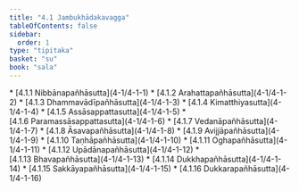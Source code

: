 ```yaml
---
title: "4.1 Jambukhādakavagga"
tableOfContents: false
sidebar:
  order: 1
type: "tipitaka"
basket: "su"
book: "sala"
---
```



<DynamicBreadcrumb />



<TableOfContents book="sala" section="4.1">
* [4.1.1 Nibbānapañhāsutta](4-1/4-1-1)
* [4.1.2 Arahattapañhāsutta](4-1/4-1-2)
* [4.1.3 Dhammavādīpañhāsutta](4-1/4-1-3)
* [4.1.4 Kimatthiyasutta](4-1/4-1-4)
* [4.1.5 Assāsappattasutta](4-1/4-1-5)
* [4.1.6 Paramassāsappattasutta](4-1/4-1-6)
* [4.1.7 Vedanāpañhāsutta](4-1/4-1-7)
* [4.1.8 Āsavapañhāsutta](4-1/4-1-8)
* [4.1.9 Avijjāpañhāsutta](4-1/4-1-9)
* [4.1.10 Taṇhāpañhāsutta](4-1/4-1-10)
* [4.1.11 Oghapañhāsutta](4-1/4-1-11)
* [4.1.12 Upādānapañhāsutta](4-1/4-1-12)
* [4.1.13 Bhavapañhāsutta](4-1/4-1-13)
* [4.1.14 Dukkhapañhāsutta](4-1/4-1-14)
* [4.1.15 Sakkāyapañhāsutta](4-1/4-1-15)
* [4.1.16 Dukkarapañhāsutta](4-1/4-1-16)
</TableOfContents>
